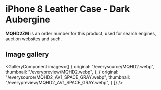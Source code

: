 
# iPhone 8 Leather Case - Dark Aubergine

<Callout type='info' emoji='👉🏻'>**MQHD2ZM** is an order number for this product, used for search engines, auction websites and such.</Callout>

## Image gallery

<GalleryComponent
    images={[
      {
        original: "/everysource/MQHD2.webp",
        thumbnail: "/everypreview/MQHD2.webp",
      },
      {
        original: "/everysource/MQHD2_AV1_SPACE_GRAY.webp",
        thumbnail: "/everypreview/MQHD2_AV1_SPACE_GRAY.webp",
      }
    ]}
  />
